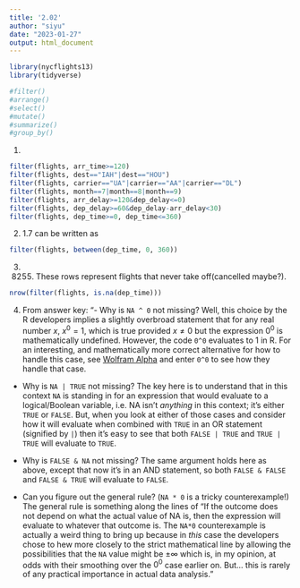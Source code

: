 ```yaml
---
title: '2.02'
author: "siyu"
date: "2023-01-27"
output: html_document
---
```

```r
library(nycflights13)
library(tidyverse)

#filter()
#arrange()
#select()
#mutate()
#summarize()
#group_by()

```

1. 
```r
filter(flights, arr_time>=120)
filter(flights, dest=="IAH"|dest=="HOU")
filter(flights, carrier=="UA"|carrier=="AA"|carrier=="DL")
filter(flights, month==7|month==8|month==9)
filter(flights, arr_delay>=120&dep_delay<=0)
filter(flights, dep_delay>=60&dep_delay-arr_delay<30)
filter(flights, dep_time>=0, dep_time<=360)
```

2. 1.7 can be written as 

```r
filter(flights, between(dep_time, 0, 360))
```

3. 8255. These rows represent flights that never take off(cancelled maybe?). 

```r
nrow(filter(flights, is.na(dep_time)))
```

4. 
From answer key:
"-  Why is `NA ^ 0` not missing? Well, this choice by the R developers implies a slightly overbroad statement that for any real number $x$, $x^0 = 1$, which is true provided $x \neq 0$ but the expression $0^0$ is mathematically undefined. However, the code `0^0` evaluates to 1 in R. For an interesting, and mathematically more correct alternative for how to handle this case, see [Wolfram Alpha](https://www.wolframalpha.com/) and enter `0^0` to see how they handle that case.

-  Why is `NA | TRUE` not missing? The key here is to understand that in this context `NA` is standing in for an expression that would evaluate to a logical/Boolean variable, i.e. NA isn't _anything_ in this context; it's either `TRUE` or `FALSE`. But, when you look at either of those cases and consider how it will evaluate when combined with `TRUE` in an OR statement (signified by `|`) then it's easy to see that both  `FALSE | TRUE` and `TRUE | TRUE` will evaluate to `TRUE`.

-  Why is `FALSE & NA` not missing? The same argument holds here as above, except that now it's in an AND statement, so both `FALSE & FALSE` and `FALSE & TRUE`
will evaluate to `FALSE`.

-  Can you figure out the general rule? (`NA * 0` is a tricky counterexample!)
The general rule is something along the lines of "If the outcome does not depend on what the actual value of NA is, then the expression will evaluate to whatever that outcome is. The `NA*0` counterexample is actually a weird thing to bring up because in _this_ case the developers chose to hew more closely to the strict mathematical line by allowing the possibilities that the `NA` value might be $\pm \infty$ which is, in my opinion, at odds with their smoothing over the $0^0$ case earlier on. But... this is rarely of any practical importance in actual data analysis."
